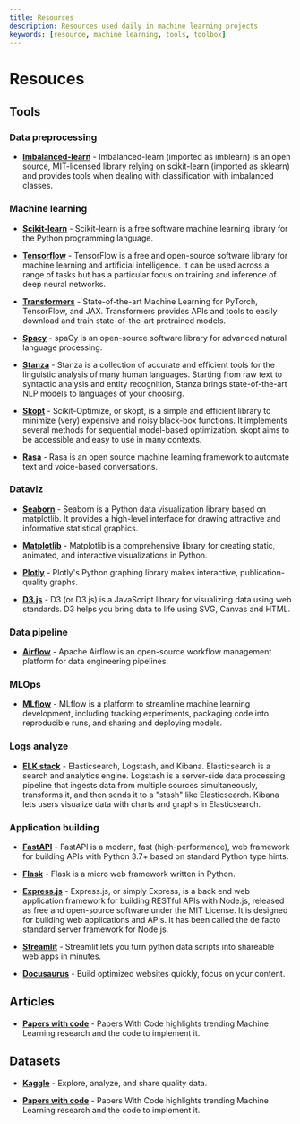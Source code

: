 ```yaml
---
title: Resources
description: Resources used daily in machine learning projects
keywords: [resource, machine learning, tools, toolbox]
---
```


# Resouces

## Tools

### Data preprocessing

- **[Imbalanced-learn](https://imbalanced-learn.org/stable/index.html)** - Imbalanced-learn (imported as imblearn) is an open source, MIT-licensed library relying on scikit-learn (imported as sklearn) and provides tools when dealing with classification with imbalanced classes.

### Machine learning

- **[Scikit-learn](https://scikit-learn.org/stable/)** - Scikit-learn is a free software machine learning library for the Python programming language.

- **[Tensorflow](https://www.tensorflow.org/?hl=fr)** - TensorFlow is a free and open-source software library for machine learning and artificial intelligence. It can be used across a range of tasks but has a particular focus on training and inference of deep neural networks.

- **[Transformers](https://huggingface.co/docs/transformers/main/en/index)** - State-of-the-art Machine Learning for PyTorch, TensorFlow, and JAX. Transformers provides APIs and tools to easily download and train state-of-the-art pretrained models.

- **[Spacy](https://spacy.io/)** - spaCy is an open-source software library for advanced natural language processing.

- **[Stanza](https://scikit-learn.org/stable/)** - Stanza is a collection of accurate and efficient tools for the linguistic analysis of many human languages. Starting from raw text to syntactic analysis and entity recognition, Stanza brings state-of-the-art NLP models to languages of your choosing.

- **[Skopt](https://scikit-optimize.github.io/stable/)** - Scikit-Optimize, or skopt, is a simple and efficient library to minimize (very) expensive and noisy black-box functions. It implements several methods for sequential model-based optimization. skopt aims to be accessible and easy to use in many contexts.

- **[Rasa](https://rasa.com/)** - Rasa is an open source machine learning framework to automate text and voice-based conversations.

### Dataviz

- **[Seaborn](https://seaborn.pydata.org/)** - Seaborn is a Python data visualization library based on matplotlib. It provides a high-level interface for drawing attractive and informative statistical graphics.

- **[Matplotlib](https://matplotlib.org/)** - Matplotlib is a comprehensive library for creating static, animated, and interactive visualizations in Python.

- **[Plotly](https://plotly.com/python/)** - Plotly's Python graphing library makes interactive, publication-quality graphs.

- **[D3.js](https://d3js.org/)** - D3 (or D3.js) is a JavaScript library for visualizing data using web standards. D3 helps you bring data to life using SVG, Canvas and HTML.

### Data pipeline

- **[Airflow](https://airflow.apache.org/)** - Apache Airflow is an open-source workflow management platform for data engineering pipelines.

### MLOps

- **[MLflow](https://mlflow.org/)** - MLflow is a platform to streamline machine learning development, including tracking experiments, packaging code into reproducible runs, and sharing and deploying models.

### Logs analyze

- **[ELK stack](https://www.elastic.co/what-is/elk-stack)** - Elasticsearch, Logstash, and Kibana. Elasticsearch is a search and analytics engine. Logstash is a server‑side data processing pipeline that ingests data from multiple sources simultaneously, transforms it, and then sends it to a "stash" like Elasticsearch. Kibana lets users visualize data with charts and graphs in Elasticsearch.

### Application building

- **[FastAPI](https://fastapi.tiangolo.com/)** - FastAPI is a modern, fast (high-performance), web framework for building APIs with Python 3.7+ based on standard Python type hints.

- **[Flask](https://flask.palletsprojects.com/en/2.2.x/)** - Flask is a micro web framework written in Python.

- **[Express.js](https://expressjs.com/fr/)** - Express.js, or simply Express, is a back end web application framework for building RESTful APIs with Node.js, released as free and open-source software under the MIT License. It is designed for building web applications and APIs. It has been called the de facto standard server framework for Node.js.

- **[Streamlit](https://streamlit.io/)** - Streamlit lets you turn python data scripts into shareable web apps in minutes.

- **[Docusaurus](https://docusaurus.io/)** - Build optimized websites quickly, focus on your content.

## Articles

- **[Papers with code](https://paperswithcode.com/)** - Papers With Code highlights trending Machine Learning research and the code to implement it.

## Datasets

- **[Kaggle](https://www.kaggle.com/datasets)** - Explore, analyze, and share quality data.

- **[Papers with code](https://paperswithcode.com/datasets)** - Papers With Code highlights trending Machine Learning research and the code to implement it.

